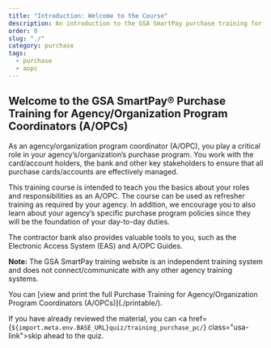 ```yaml
---
title: "Introduction: Welcome to the Course"
description: An introduction to the GSA SmartPay purchase training for Agency/Organization Program Coordinators.
order: 0
slug: "./"
category: purchase
tags:
  - purchase
  - aopc
---
```


## Welcome to the GSA SmartPay® Purchase Training for Agency/Organization Program Coordinators (A/OPCs)

As an agency/organization program coordinator (A/OPC), you play a critical role in your agency’s/organization’s purchase program. You work with the card/account holders, the bank and other key stakeholders to ensure that all purchase cards/accounts are effectively managed.

This training course is intended to teach you the basics about your roles and responsibilities as an A/OPC. The course can be used as refresher training as required by your agency. In addition, we encourage you to also learn about your agency’s specific purchase program policies since they will be the foundation of your day-to-day duties.

The contractor bank also provides valuable tools to you, such as the Electronic Access System (EAS) and A/OPC Guides.

**Note:** The GSA SmartPay training website is an independent training system and does not connect/communicate with any other agency training systems.

<SummaryBox>
  You can [view and print the full Purchase Training for Agency/Organization Program Coordinators (A/OPCs)](./printable/).

  If you have already reviewed the material, you can <a href={`${import.meta.env.BASE_URL}quiz/training_purchase_pc/`} class="usa-link">skip ahead to the quiz</a>. 
</SummaryBox>
